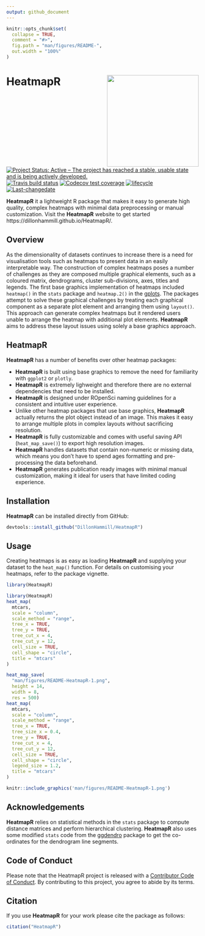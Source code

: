```yaml
---
output: github_document
---
```


<!-- README.md is generated from README.Rmd. Please edit that file -->

```r
knitr::opts_chunk$set(
  collapse = TRUE,
  comment = "#>",
  fig.path = "man/figures/README-",
  out.width = "100%"
)
```

# HeatmapR <img src="man/figures/logo.png" align="right" alt="" width="240"/>

<!-- badges: start -->
[![Project Status: Active – The project has reached a stable, usable state and is being actively developed.](https://www.repostatus.org/badges/latest/active.svg)](https://www.repostatus.org/#active)
[![Travis build status](https://travis-ci.com/DillonHammill/HeatmapR.svg?branch=master)](https://travis-ci.com/DillonHammill/HeatmapR)
[![Codecov test coverage](https://codecov.io/gh/DillonHammill/HeatmapR/branch/master/graph/badge.svg)](https://codecov.io/gh/DillonHammill/HeatmapR?branch=master)
[![lifecycle](https://img.shields.io/badge/lifecycle-maturing-blue.svg)](https://www.tidyverse.org/lifecycle/#maturing)
[![Last-changedate](https://img.shields.io/badge/last%20change-`r gsub('-', '--', Sys.Date())`-yellowgreen.svg)](/commits/master)
<!-- badges: end -->

**HeatmapR** it a lightweight R package that makes it easy to generate high quality, complex heatmaps with minimal data preprocessing or manual customization. Visit the **HeatmapR** website to get started https://dillonhammill.github.io/HeatmapR/.

## Overview
As the dimensionality of datasets continues to increase there is a need for visualisation tools such as heatmaps to present data in an easily interpretable way. The construction of complex heatmaps poses a number of challenges as they are composed multiple graphical elements, such as a coloured matrix, dendrograms, cluster sub-divisions, axes, titles and legends. The first base graphics implementation of heatmaps included `heatmap()` in the `stats` package and `heatmap.2()` in the  [gplots](https://cran.r-project.org/web/packages/gplots/index.html). The packages attempt to solve these graphical challenges by treating each graphical component as a separate plot element and arranging them using `layout()`. This approach can generate complex heatmaps but it rendered users unable to arrange the heatmap with additional plot elements. **HeatmapR** aims to address these layout issues using solely a base graphics approach. 

## HeatmapR
**HeatmapR** has a number of benefits over other heatmap packages:

* **HeatmapR** is built using base graphics to remove the need for familiarity with `ggplot2` or `plotly`.
* **HeatmapR** is extremely lighweight and therefore there are no external dependencies that need to be installed.
* **HeatmapR** is designed under ROpenSci naming guidelines for a consistent and intuitive user experience.
* Unlike other heatmap packages that use base graphics, **HeatmapR** actually returns the plot object instead of an image. This makes it easy to arrange multiple plots in complex layouts without sacrificing resolution.
* **HeatmapR** is fully customizable and comes with useful saving API (`heat_map_save()`) to export high resolution images.
* **HeatmapR** handles datasets that contain non-numeric or missing data, which means you don't have to spend ages formatting and pre-processing the data beforehand.
* **HeatmapR** generates publication ready images with minimal manual customization, making it ideal for users that have limited coding experience.

## Installation

**HeatmapR** can be installed directly from GitHub:

```r
devtools::install_github("DillonHammill/HeatmapR")
```

## Usage

Creating heatmaps is as easy as loading **HeatmapR** and supplying your dataset to the `heat_map()` function. For details on customising your heatmaps, refer to the package vignette.

```r
library(HeatmapR)
```

```r
library(HeatmapR)
heat_map(
  mtcars,
  scale = "column",
  scale_method = "range",
  tree_x = TRUE,
  tree_y = TRUE,
  tree_cut_x = 4,
  tree_cut_y = 12,
  cell_size = TRUE,
  cell_shape = "circle",
  title = "mtcars"
)
```

```r
heat_map_save(
  "man/figures/README-HeatmapR-1.png",
  height = 14,
  width = 8,
  res = 500)
heat_map(
  mtcars,
  scale = "column",
  scale_method = "range",
  tree_x = TRUE,
  tree_size_x = 0.4,
  tree_y = TRUE,
  tree_cut_x = 4,
  tree_cut_y = 12,
  cell_size = TRUE,
  cell_shape = "circle",
  legend_size = 1.2,
  title = "mtcars"
)
```

```r
knitr::include_graphics('man/figures/README-HeatmapR-1.png')
```

## Acknowledgements
**HeatmapR** relies on statistical methods in the `stats` package to compute distance matrices and perform hierarchical clustering. **HeatmapR** also uses some modified `stats` code from the  [ggdendro](https://github.com/andrie/ggdendro) package to get the co-ordinates for the dendrogram line segments. 

## Code of Conduct

Please note that the HeatmapR project is released with a [Contributor Code of Conduct](https://contributor-covenant.org/version/2/0/CODE_OF_CONDUCT.html). By contributing to this project, you agree to abide by its terms.

## Citation

If you use **HeatmapR** for your work please cite the package as follows:

```r
citation("HeatmapR")
```
